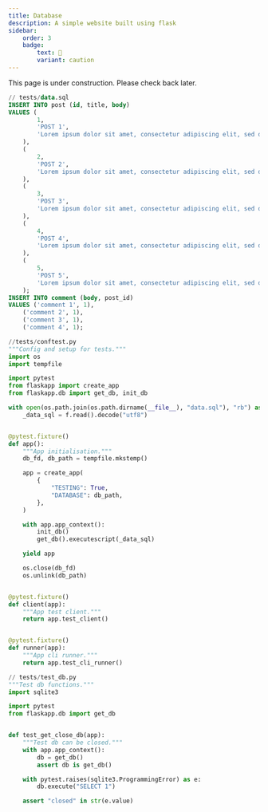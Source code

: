 ```yaml
---
title: Database
description: A simple website built using flask
sidebar:
    order: 3
    badge:
        text: 🚧
        variant: caution
---
```


This page is under construction. Please check back later.


```sql
// tests/data.sql
INSERT INTO post (id, title, body)
VALUES (
        1,
        'POST 1',
        'Lorem ipsum dolor sit amet, consectetur adipiscing elit, sed do eiusmod tempor incididunt ut labore et dolore magna aliqua. Aliquam faucibus purus in massa tempor nec feugiat nisl. Diam quis enim lobortis scelerisque fermentum dui. Maecenas sed enim ut sem viverra. Urna condimentum mattis pellentesque id nibh tortor id aliquet. Dignissim sodales ut eu sem integer vitae justo eget magna. Nisi est sit amet facilisis. Aenean euismod elementum nisi quis eleifend. Urna condimentum mattis pellentesque id nibh tortor id aliquet lectus. Urna porttitor rhoncus dolor purus non enim praesent elementum facilisis. Convallis tellus id interdum velit laoreet id donec ultrices. Sed enim ut sem viverra aliquet eget. Mattis enim ut tellus elementum sagittis vitae et leo. In metus vulputate eu scelerisque felis imperdiet. Amet facilisis magna etiam tempor orci.'
    ),
    (
        2,
        'POST 2',
        'Lorem ipsum dolor sit amet, consectetur adipiscing elit, sed do eiusmod tempor incididunt ut labore et dolore magna aliqua. Aliquam faucibus purus in massa tempor nec feugiat nisl. Diam quis enim lobortis scelerisque fermentum dui. Maecenas sed enim ut sem viverra. Urna condimentum mattis pellentesque id nibh tortor id aliquet. Dignissim sodales ut eu sem integer vitae justo eget magna. Nisi est sit amet facilisis. Aenean euismod elementum nisi quis eleifend. Urna condimentum mattis pellentesque id nibh tortor id aliquet lectus. Urna porttitor rhoncus dolor purus non enim praesent elementum facilisis. Convallis tellus id interdum velit laoreet id donec ultrices. Sed enim ut sem viverra aliquet eget. Mattis enim ut tellus elementum sagittis vitae et leo. In metus vulputate eu scelerisque felis imperdiet. Amet facilisis magna etiam tempor orci.'
    ),
    (
        3,
        'POST 3',
        'Lorem ipsum dolor sit amet, consectetur adipiscing elit, sed do eiusmod tempor incididunt ut labore et dolore magna aliqua. Aliquam faucibus purus in massa tempor nec feugiat nisl. Diam quis enim lobortis scelerisque fermentum dui. Maecenas sed enim ut sem viverra. Urna condimentum mattis pellentesque id nibh tortor id aliquet. Dignissim sodales ut eu sem integer vitae justo eget magna. Nisi est sit amet facilisis. Aenean euismod elementum nisi quis eleifend. Urna condimentum mattis pellentesque id nibh tortor id aliquet lectus. Urna porttitor rhoncus dolor purus non enim praesent elementum facilisis. Convallis tellus id interdum velit laoreet id donec ultrices. Sed enim ut sem viverra aliquet eget. Mattis enim ut tellus elementum sagittis vitae et leo. In metus vulputate eu scelerisque felis imperdiet. Amet facilisis magna etiam tempor orci.'
    ),
    (
        4,
        'POST 4',
        'Lorem ipsum dolor sit amet, consectetur adipiscing elit, sed do eiusmod tempor incididunt ut labore et dolore magna aliqua. Aliquam faucibus purus in massa tempor nec feugiat nisl. Diam quis enim lobortis scelerisque fermentum dui. Maecenas sed enim ut sem viverra. Urna condimentum mattis pellentesque id nibh tortor id aliquet. Dignissim sodales ut eu sem integer vitae justo eget magna. Nisi est sit amet facilisis. Aenean euismod elementum nisi quis eleifend. Urna condimentum mattis pellentesque id nibh tortor id aliquet lectus. Urna porttitor rhoncus dolor purus non enim praesent elementum facilisis. Convallis tellus id interdum velit laoreet id donec ultrices. Sed enim ut sem viverra aliquet eget. Mattis enim ut tellus elementum sagittis vitae et leo. In metus vulputate eu scelerisque felis imperdiet. Amet facilisis magna etiam tempor orci.'
    ),
    (
        5,
        'POST 5',
        'Lorem ipsum dolor sit amet, consectetur adipiscing elit, sed do eiusmod tempor incididunt ut labore et dolore magna aliqua. Aliquam faucibus purus in massa tempor nec feugiat nisl. Diam quis enim lobortis scelerisque fermentum dui. Maecenas sed enim ut sem viverra. Urna condimentum mattis pellentesque id nibh tortor id aliquet. Dignissim sodales ut eu sem integer vitae justo eget magna. Nisi est sit amet facilisis. Aenean euismod elementum nisi quis eleifend. Urna condimentum mattis pellentesque id nibh tortor id aliquet lectus. Urna porttitor rhoncus dolor purus non enim praesent elementum facilisis. Convallis tellus id interdum velit laoreet id donec ultrices. Sed enim ut sem viverra aliquet eget. Mattis enim ut tellus elementum sagittis vitae et leo. In metus vulputate eu scelerisque felis imperdiet. Amet facilisis magna etiam tempor orci.'
    );
INSERT INTO comment (body, post_id)
VALUES ('comment 1', 1),
    ('comment 2', 1),
    ('comment 3', 1),
    ('comment 4', 1);
```

```python
//tests/conftest.py
"""Config and setup for tests."""
import os
import tempfile

import pytest
from flaskapp import create_app
from flaskapp.db import get_db, init_db

with open(os.path.join(os.path.dirname(__file__), "data.sql"), "rb") as f:
    _data_sql = f.read().decode("utf8")


@pytest.fixture()
def app():
    """App initialisation."""
    db_fd, db_path = tempfile.mkstemp()

    app = create_app(
        {
            "TESTING": True,
            "DATABASE": db_path,
        },
    )

    with app.app_context():
        init_db()
        get_db().executescript(_data_sql)

    yield app

    os.close(db_fd)
    os.unlink(db_path)


@pytest.fixture()
def client(app):
    """App test client."""
    return app.test_client()


@pytest.fixture()
def runner(app):
    """App cli runner."""
    return app.test_cli_runner()
```

```python
// tests/test_db.py
"""Test db functions."""
import sqlite3

import pytest
from flaskapp.db import get_db


def test_get_close_db(app):
    """Test db can be closed."""
    with app.app_context():
        db = get_db()
        assert db is get_db()

    with pytest.raises(sqlite3.ProgrammingError) as e:
        db.execute("SELECT 1")

    assert "closed" in str(e.value)
```